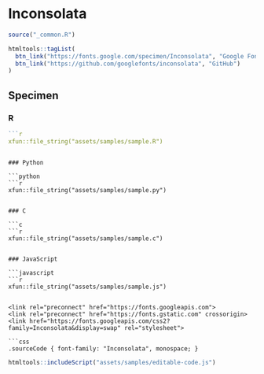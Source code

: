 # Inconsolata

```r
source("_common.R")
```

```r
htmltools::tagList(
  btn_link("https://fonts.google.com/specimen/Inconsolata", "Google Fonts"),
  btn_link("https://github.com/googlefonts/inconsolata", "GitHub")
)
```

## Specimen

### R

```r
```r
xfun::file_string("assets/samples/sample.R")
```
```

### Python

```python
```r
xfun::file_string("assets/samples/sample.py")
```
```

### C

```c
```r
xfun::file_string("assets/samples/sample.c")
```
```

### JavaScript

```javascript
```r
xfun::file_string("assets/samples/sample.js")
```
```

<link rel="preconnect" href="https://fonts.googleapis.com">
<link rel="preconnect" href="https://fonts.gstatic.com" crossorigin>
<link href="https://fonts.googleapis.com/css2?family=Inconsolata&display=swap" rel="stylesheet">

```css
.sourceCode { font-family: "Inconsolata", monospace; }
```

```r
htmltools::includeScript("assets/samples/editable-code.js")
```
